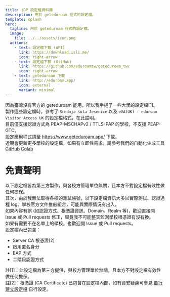 ```yaml
---
title: iDP 設定檔資料庫
description: 用於 geteduroam 程式的設定檔。
template: splash
hero:
  tagline: 用於 geteduroam 程式的設定檔。
  image:
    file: ../../assets/icon.png
  actions:
    - text: 設定檔下載 (API)
      link: https://download.isli.me/
      icon: right-arrow
    - text: 設定檔下載 (GitHub)
      link: https://github.com/eduroamtw/geteduroam_tw/
      icon: right-arrow
    - text: geteduroam 下載
      link: http://eduroam.app/
      icon: external
      variant: minimal
---
```



因為臺灣沒有官方的 geteduroam 能用，所以我手搓了一些大學的設定檔[1]。  
製作這些設定檔時，參考了 `Srednja šola Jesenice` 以及 `eVA(UK) - eduroam Visitor Access UK` 的設定檔格式，在此註明。  
目前僅支援認證方式為 PEAP-MSCHAPv2 / TTLS-PAP 的學校，不支援 PEAP-GTC。  
設定應用程式請至 https://www.geteduroam.app/ 下載。  
近期會更新更多學校的設定檔，如果有立即性需求，請參考我們的自動化生成工具 [GitHub](https://github.com/eduroamtw/eduroam_profile_generater_colab) [Colab](https://colab.research.google.com/github/eduroamtw/eduroam_profile_generater_colab/blob/main/eduroam_profile_generater_colab.ipynb)

# 免責聲明
以下設定檔皆為第三方製作，與各校方管理單位無關，且本方不對設定檔有效性做任何擔保。  
其次，由於我無法取得各校的測試帳號，以下設定檔資訊大多以實際測試、認證過程 log、學校官方文件推敲組合，可能與實際情況有出入。  
如果內容有誤 (如認證方式、根憑證資訊、Domain、Realm 等)，歡迎直接開 Issue 或 Pull requests 修正，畢竟我不可能整天監測學校根憑證有沒有換。  
如果有需要不在名單上的學校，也歡迎開 Issue 或 Pull requests。  
設定檔內已包含：  
- Server CA 根憑證[2]
- 啟用匿名身分
- EAP 方式
- 二階段認證方式

註[1]：此設定檔為第三方提供，與校方管理單位無關，且本方不對設定檔有效性做任何擔保。  
註[2]：根憑證 (CA Certificate) 已包含在設定檔內部，如有資安疑慮可參見 [自行建立設定檔](guides/selfgen) 自行設定。  
